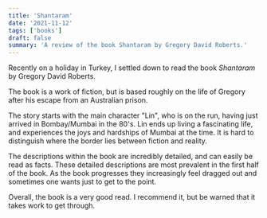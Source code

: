 ```yaml
---
title: 'Shantaram'
date: '2021-11-12'
tags: ['books']
draft: false
summary: 'A review of the book Shantaram by Gregory David Roberts.'
---
```


Recently on a holiday in Turkey, I settled down to read the book _Shantaram_ by Gregory David Roberts.

The book is a work of fiction, but is based roughly on the life of Gregory after his escape from an Australian prison.

The story starts with the main character "Lin", who is on the run, having just arrived in Bombay/Mumbai in the 80's.
Lin ends up living a fascinating life, and experiences the joys and hardships of Mumbai at the time.
It is hard to distinguish where the border lies between fiction and reality.

The descriptions within the book are incredibly detailed, and can easily be read as facts.
These detailed descriptions are most prevalent in the first half of the book.
As the book progresses they increasingly feel dragged out and sometimes one wants just to get to the point.

Overall, the book is a very good read. I recommend it, but be warned that it takes work to get through.
